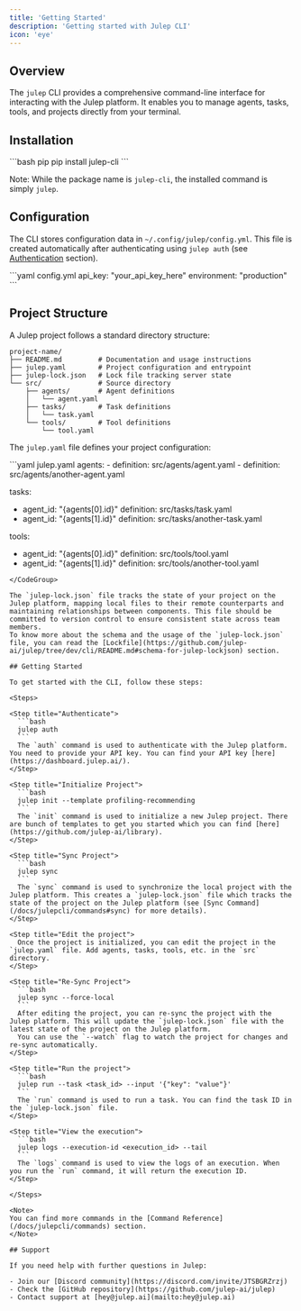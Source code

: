 ```yaml
---
title: 'Getting Started'
description: 'Getting started with Julep CLI'
icon: 'eye'
---
```


## Overview

The `julep` CLI provides a comprehensive command-line interface for interacting with the Julep platform. It enables you to manage agents, tasks, tools, and projects directly from your terminal.

## Installation

<CodeGroup>
  ```bash pip
  pip install julep-cli
  ```
</CodeGroup>

Note: While the package name is `julep-cli`, the installed command is simply `julep`.

## Configuration

The CLI stores configuration data in `~/.config/julep/config.yml`. This file is created automatically after authenticating using `julep auth` (see [Authentication](/docs/julepcli/commands#authentication) section).

<CodeGroup>
  ```yaml config.yml
  api_key: "your_api_key_here"
  environment: "production"
  ```
</CodeGroup>

## Project Structure

A Julep project follows a standard directory structure:

```plaintext
project-name/
├── README.md         # Documentation and usage instructions
├── julep.yaml        # Project configuration and entrypoint
├── julep-lock.json   # Lock file tracking server state
└── src/              # Source directory
    ├── agents/       # Agent definitions
    │   └── agent.yaml
    ├── tasks/        # Task definitions
    │   └── task.yaml
    └── tools/        # Tool definitions
        └── tool.yaml
```

The `julep.yaml` file defines your project configuration:

<CodeGroup>
  ```yaml julep.yaml
  agents:
  - definition: src/agents/agent.yaml
  - definition: src/agents/another-agent.yaml

  tasks:
  - agent_id: "{agents[0].id}"
    definition: src/tasks/task.yaml
  - agent_id: "{agents[1].id}"
    definition: src/tasks/another-task.yaml

  tools:
  - agent_id: "{agents[0].id}"
    definition: src/tools/tool.yaml
  - agent_id: "{agents[1].id}"
    definition: src/tools/another-tool.yaml
  ```
</CodeGroup>

The `julep-lock.json` file tracks the state of your project on the Julep platform, mapping local files to their remote counterparts and maintaining relationships between components. This file should be committed to version control to ensure consistent state across team members.
To know more about the schema and the usage of the `julep-lock.json` file, you can read the [Lockfile](https://github.com/julep-ai/julep/tree/dev/cli/README.md#schema-for-julep-lockjson) section.

## Getting Started

To get started with the CLI, follow these steps:

<Steps>

  <Step title="Authenticate">
    ```bash
    julep auth
    ```
    The `auth` command is used to authenticate with the Julep platform. You need to provide your API key. You can find your API key [here](https://dashboard.julep.ai/).
  </Step>

  <Step title="Initialize Project">
    ```bash
    julep init --template profiling-recommending
    ```
    The `init` command is used to initialize a new Julep project. There are bunch of templates to get you started which you can find [here](https://github.com/julep-ai/library).
  </Step>

  <Step title="Sync Project">
    ```bash
    julep sync
    ```
    The `sync` command is used to synchronize the local project with the Julep platform. This creates a `julep-lock.json` file which tracks the state of the project on the Julep platform (see [Sync Command](/docs/julepcli/commands#sync) for more details).
  </Step>

  <Step title="Edit the project">
    Once the project is initialized, you can edit the project in the `julep.yaml` file. Add agents, tasks, tools, etc. in the `src` directory.
  </Step>

  <Step title="Re-Sync Project">
    ```bash
    julep sync --force-local
    ```
    After editing the project, you can re-sync the project with the Julep platform. This will update the `julep-lock.json` file with the latest state of the project on the Julep platform.
    You can use the `--watch` flag to watch the project for changes and re-sync automatically.
  </Step>

  <Step title="Run the project">
    ```bash
    julep run --task <task_id> --input '{"key": "value"}'
    ```
    The `run` command is used to run a task. You can find the task ID in the `julep-lock.json` file.
  </Step>

  <Step title="View the execution">
    ```bash
    julep logs --execution-id <execution_id> --tail
    ```
    The `logs` command is used to view the logs of an execution. When you run the `run` command, it will return the execution ID.
  </Step>

</Steps>

<Note>
  You can find more commands in the [Command Reference](/docs/julepcli/commands) section.
</Note>

## Support

If you need help with further questions in Julep:

- Join our [Discord community](https://discord.com/invite/JTSBGRZrzj)
- Check the [GitHub repository](https://github.com/julep-ai/julep)
- Contact support at [hey@julep.ai](mailto:hey@julep.ai)
